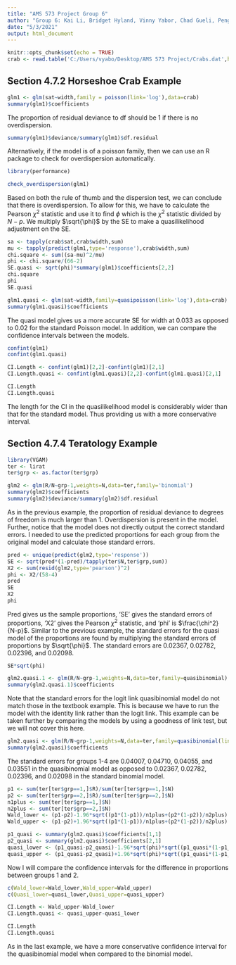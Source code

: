 ---
title: "AMS 573 Project Group 6"
author: "Group 6: Kai Li, Bridget Hyland, Vinny Yabor, Chad Gueli, Peng Fei Yao"
date: "5/3/2021"
output: html_document
---

````{r setup, include=FALSE}
knitr::opts_chunk$set(echo = TRUE)
crab <- read.table('C:/Users/vyabo/Desktop/AMS 573 Project/Crabs.dat',header=T)
````

## Section 4.7.2 Horseshoe Crab Example

````{r}
glm1 <- glm(sat~width,family = poisson(link='log'),data=crab)
summary(glm1)$coefficients
````
The proportion of residual deviance to df should be 1 if there is no overdispersion.
````{r}
summary(glm1)$deviance/summary(glm1)$df.residual
````
Alternatively, if the model is of a poisson family, then we can use an R package to check for overdispersion automatically.
````{r,include=FALSE}
library(performance)
````

````{r}
check_overdispersion(glm1)
````
Based on both the rule of thumb and the dispersion test, we can conclude that there is overdispersion. To allow for this, we have to calculate the Pearson $\chi^2$ statistic and use it to find $\phi$ which is the $\chi^2$ statistic divided by $N-p$. We multiply $\sqrt{\phi}$ by the SE to make a quasilikelihood adjustment on the SE.
````{r}
sa <- tapply(crab$sat,crab$width,sum)
mu <- tapply(predict(glm1,type='response'),crab$width,sum)
chi.square <- sum((sa-mu)^2/mu)
phi <- chi.square/(66-2)
SE.quasi <- sqrt(phi)*summary(glm1)$coefficients[2,2]
chi.square
phi
SE.quasi
````
 
````{r}
glm1.quasi <- glm(sat~width,family=quasipoisson(link='log'),data=crab)
summary(glm1.quasi)$coefficients
````
The quasi model gives us a more accurate SE for width at $0.033$ as opposed to $0.02$ for the standard Poisson model. In addition, we can compare the confidence intervals between the models.
````{r}
confint(glm1)
confint(glm1.quasi)
````

````{r,include=FALSE}
CI.Length <- confint(glm1)[2,2]-confint(glm1)[2,1]
CI.Length.quasi <- confint(glm1.quasi)[2,2]-confint(glm1.quasi)[2,1]
````

````{r}
CI.Length
CI.Length.quasi
````
The length for the CI in the quasilikelihood model is considerably wider than that for the standard model. Thus providing us with a more conservative interval.

## Section 4.7.4 Teratology Example

````{r,include=FALSE}
library(VGAM)
ter <- lirat
ter$grp <- as.factor(ter$grp)
````

````{r}
glm2 <- glm(R/N~grp-1,weights=N,data=ter,family='binomial')
summary(glm2)$coefficients
summary(glm2)$deviance/summary(glm2)$df.residual
````
As in the previous example, the proportion of residual deviance to degrees of freedom is much larger than $1$. Overdispersion is present in the model. Further, notice that the model does not directly output the correct standard errors. I needed to use the predicted proportions for each group from the original model and calculate those standard errors.
````{r}
pred <- unique(predict(glm2,type='response'))
SE <- sqrt(pred*(1-pred)/tapply(ter$N,ter$grp,sum))
X2 <- sum(resid(glm2,type='pearson')^2)
phi <- X2/(58-4)
pred
SE
X2
phi
````
Pred gives us the sample proportions, 'SE' gives the standard errors of proportions, 'X2' gives the Pearson $\chi^2$ statistic, and 'phi' is $\frac{\chi^2}{N-p}$. Similar to the previous example, the standard errors for the quasi model of the proportions are found by multiplying the standard errors of proportions by $\sqrt{\phi}$. The standard errors are $0.02367$, $0.02782$, $0.02396$, and $0.02098$.
````{r}
SE*sqrt(phi)
````

````{r}
glm2.quasi.1 <- glm(R/N~grp-1,weights=N,data=ter,family=quasibinomial)
summary(glm2.quasi.1)$coefficients
````
Note that the standard errors for the logit link quasibinomial model do not match those in the textbook example. This is because we have to run the model with the identity link rather than the logit link. This example can be taken further by comparing the models by using a goodness of link test, but we will not cover this here.
````{r}
glm2.quasi <- glm(R/N~grp-1,weights=N,data=ter,family=quasibinomial(link='identity'),start=pred)
summary(glm2.quasi)$coefficients
````
The standard errors for groups 1-4 are $0.04007$, $0.04710$, $0.04055$, and $0.03551$ in the quasibinomial model as opposed to $0.02367$, $0.02782$, $0.02396$, and $0.02098$ in the standard binomial model.
````{r,include=FALSE}
p1 <- sum(ter[ter$grp==1,]$R)/sum(ter[ter$grp==1,]$N)
p2 <- sum(ter[ter$grp==2,]$R)/sum(ter[ter$grp==2,]$N)
n1plus <- sum(ter[ter$grp==1,]$N)
n2plus <- sum(ter[ter$grp==2,]$N)
Wald_lower <- (p1-p2)-1.96*sqrt((p1*(1-p1))/n1plus+(p2*(1-p2))/n2plus)
Wald_upper <- (p1-p2)+1.96*sqrt((p1*(1-p1))/n1plus+(p2*(1-p2))/n2plus)

p1_quasi <- summary(glm2.quasi)$coefficients[1,1]
p2_quasi <- summary(glm2.quasi)$coefficients[2,1]
quasi_lower <- (p1_quasi-p2_quasi)-1.96*sqrt(phi)*sqrt((p1_quasi*(1-p1_quasi))/n1plus+(p2_quasi*(1-p2_quasi))/n2plus)
quasi_upper <- (p1_quasi-p2_quasi)+1.96*sqrt(phi)*sqrt((p1_quasi*(1-p1_quasi))/n1plus+(p2_quasi*(1-p2_quasi))/n2plus)
````
Now I will compare the confidence intervals for the difference in proportions between groups 1 and 2.
````{r}
c(Wald_lower=Wald_lower,Wald_upper=Wald_upper)
c(Quasi_lower=quasi_lower,Quasi_upper=quasi_upper)
````

````{r,include=FALSE}
CI.Length <- Wald_upper-Wald_lower
CI.Length.quasi <- quasi_upper-quasi_lower
````

````{r}
CI.Length
CI.Length.quasi
````
As in the last example, we have a more conservative confidence interval for the quasibinomial model when compared to the binomial model.